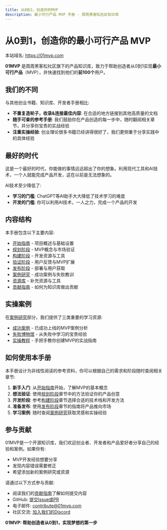 ```yaml
---
title: 从0到1，创造你的MVP
description: 最小可行产品 MVP 手册 - 周周黑客松社区知识库
---
```


# 从0到1，创造你的最小可行产品 MVP

本站域名: https://01mvp.com

**01MVP** 是周周黑客松社区旗下的产品知识库，致力于帮助创造者从0到1实现**最小可行产品**（MVP），并快速找到他们的**前100个**用户。

## 我们的不同

与其他创业书籍、知识库、开发者手册相比:

- **不重复造轮子，收录&连接最佳内容**: 在合适的地方链接到其他高质量的文档
- **随手可查的参考手册**: 我们鼓励你在产品创造的每一步中，随时翻阅相关章节，并分享你宝贵的实战经验
- **注重实操经验**: 创业理论很多书籍已经讲得很好了，我们更侧重于分享实践中的具体经验

## 最好的时代

这是一个最好的时代，你能做的事情远远超出了你的想象。利用现代工具和AI技术，一个人就能完成产品开发，这在以前是无法想象的。

AI技术至少降低了:

- **学习的门槛**: ChatGPT等AI助手大大降低了技术学习的难度
- **开发的门槛**: 你可以利用AI技术，一人之力，完成一个产品的开发

## 内容结构

本手册包含以下主要内容:

- [开始指南](/docs/introduction) - 项目概述与基础设置
- [规划阶段](/docs/planning) - MVP概念与市场验证
- [构建阶段](/docs/building) - 开发资源与工具
- [验证阶段](/docs/validation) - 用户反馈与MVP扩展
- [发布阶段](/docs/launching) - 部署与用户获取
- [案例研究](/docs/case-studies) - 成功案例与失败教训
- [资源库](/docs/resources) - 补充资源与工具
- [贡献指南](/docs/contribute) - 如何为知识库做出贡献

## 实操案例

在[案例研究](/docs/case-studies)部分，我们提供了三类重要的学习资源:

- [成功案例](/docs/case-studies/success-stories) - 已成功上线的MVP案例分析
- [失败博物馆](/docs/case-studies/failure-museum) - 从失败中学习的宝贵经验
- [实操教程](/docs/case-studies/practical-tutorials) - 手把手教你创建MVP的实战指南

## 如何使用本手册

本手册设计为非线性阅读的参考资料，你可以根据自己的需求和阶段随时查阅相关章节:

1. **新手入门**: 从[开始指南](/docs/introduction)开始，了解MVP的基本概念
2. **想法验证**: 使用[规划阶段](/docs/planning)章节中的方法验证你的产品创意
3. **开发阶段**: 参考[构建阶段](/docs/building)章节选择合适的技术栈和开发方法
4. **准备发布**: 使用[发布阶段](/docs/launching)章节的指南将产品推向市场
5. **学习案例**: 随时查阅[案例研究](/docs/case-studies)获取灵感和实操经验

## 参与贡献

01MVP是一个开源知识库，我们欢迎创业者、开发者和产品爱好者分享自己的经验和案例。如果你有:

- MVP开发经验想要分享
- 发现内容错误需要修正
- 希望添加新的案例研究或资源

请通过以下方式参与贡献:

- 阅读我们的[贡献指南](/docs/contribute)了解如何提交内容
- GitHub: [提交Issue或PR](https://github.com/mvp-community/01mvp)
- 电子邮件: contribute@01mvp.com
- 社区交流: [加入我们的Discord](https://discord.gg/01mvp)

**01MVP: 帮助创造者从0到1，实现梦想的第一步**

